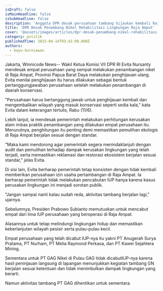```yaml
---
isDraft: false
isMainHeadline: false
isSubHeadline: false
description: 'Anggota DPR desak perusahaan tambang hijaukan kembali Raja Ampat.'
title: 'DPR Desak Penambang Nikel Rehabilitasi Lingkungan Raja Ampat'
cover: '@assets/images/articles/dpr-desak-penambang-nikel-rehabilitasi-lingkungan-raja-ampat/cover.avif'
category: politik
publishedTime: 2025-04-14T03:42:00.000Z
authors:
  - bayu-kurniawan
---
```

Jakarta, Winnicode News-- Wakil Ketua Komisi VII DPR RI Evita Nursanty mendesak empat perusahaan yang sempat melakukan penambangan nikel di Raja Ampat, Provinsi Papua Barat Daya melakukan penghijauan ulang.
Evita menilai penghijauan itu harus dilakukan sebagai bentuk pertanggungjawaban perusahaan setelah melakukan penambangan di daerah konservasi.


"Perusahaan harus bertanggung jawab untuk penghijauan kembali dan mengembalikan wilayah yang masuk konservasi seperti sedia kala," kata Evita dalam keterangan tertulis, Rabu (11/6).


Lebih lanjut, ia mendesak pemerintah melakukan perhitungan kerusakan alam imbas praktik penambangan yang dilakukan empat perusahaan itu. Menurutnya, penghitungan itu penting demi memastikan pemulihan ekologis di Raja Ampat berjalan sesuai dengan standar.


"Maka kami mendorong agar pemerintah segera menindaklanjuti dengan audit dan pemulihan terhadap dampak kerusakan lingkungan yang telah terjadi, serta memastikan reklamasi dan restorasi ekosistem berjalan sesuai standar," jelas Evita.


Di sisi lain, Evita berharap pemerintah tetap konsisten dengan tidak kembali memberikan perusahaan izin usaha pertambangan di Raja Ampat. Ia berharap pemerintah tidak melakukan pencabutan IUP hanya karena kasus perusakan lingkungan ini menjadi sorotan publik.


"Jangan sampai nanti kalau sudah reda, aktivitas tambang berjalan lagi," ujarnya.


Sebelumnya, Presiden Prabowo Subianto memutuskan untuk mencabut empat dari lima IUP perusahaan yang beroperasi di Raja Ampat.


Alasannya untuk tetap melindungi lingkungan hidup dan memastikan keberlanjutan wilayah pesisir serta pulau-pulau kecil.


Empat perusahaan yang telah dicabut IUP-nya itu yakni PT Anugerah Surya Pratama, PT Nurham, PT Melia Raymond Perkasa, dan PT Kawei Sejahtera Mining.


Sementara untuk PT GAG Nikel di Pulau GAG tidak dicabutIUP-nya karena hasil peninjauan langsung di lapangan menunjukkan kegiatan tambang GN berjalan sesuai ketentuan dan tidak menimbulkan dampak lingkungan yang berarti.


Namun aktivitas tambang PT GAG dihentikan untuk sementara.



